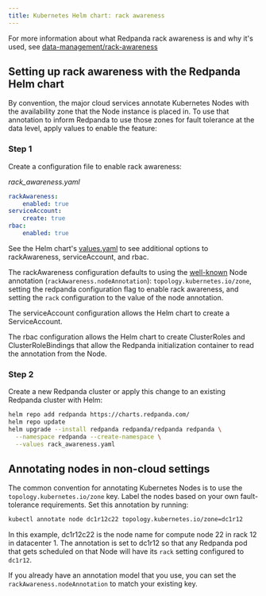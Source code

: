 ```yaml
---
title: Kubernetes Helm chart: rack awareness
---
```


<head>
    <meta name="title" content="Kubernetes Helm chart: rack awareness | Redpanda Docs"/>
    <meta name="description" content="Setting up rack awareness with the Kubernetes helm chart."/>
</head>


For more information about what Redpanda rack awareness is and why it's used, see [data-management/rack-awareness](./rack-awareness)

## Setting up rack awareness with the Redpanda Helm chart

By convention, the major cloud services annotate Kubernetes Nodes with the availability zone that the Node instance is placed in.
To use that annotation to inform Redpanda to use those zones for fault tolerance at the data level, apply values to enable the feature:

### Step 1

Create a configuration file to enable rack awareness:

_rack_awareness.yaml_

```yaml
rackAwareness:
    enabled: true
serviceAccount:
    create: true
rbac:
    enabled: true
```

See the Helm chart's [values.yaml](https://github.com/joejulian/helm-charts/tree/main/charts/redpanda/values.yaml) to see additional options to rackAwareness, serviceAccount, and rbac.

The rackAwareness configuration defaults to using the [well-known](https://kubernetes.io/docs/reference/labels-annotations-taints/#topologykubernetesiozone) Node annotation (`rackAwareness.nodeAnnotation`): `topology.kubernetes.io/zone`, setting the redpanda configuration flag to enable rack awareness, and setting the `rack` configuration to the value of the node annotation.

The serviceAccount configuration allows the Helm chart to create a ServiceAccount.

The rbac configuration allows the Helm chart to create ClusterRoles and ClusterRoleBindings that allow the Redpanda initialization container to read the annotation from the Node.

### Step 2

Create a new Redpanda cluster or apply this change to an existing Redpanda cluster with Helm:

```sh
helm repo add redpanda https://charts.redpanda.com/
helm repo update
helm upgrade --install redpanda redpanda/redpanda redpanda \
  --namespace redpanda --create-namespace \
  --values rack_awareness.yaml
```

## Annotating nodes in non-cloud settings

The common convention for annotating Kubernetes Nodes is to use the `topology.kubernetes.io/zone` key. Label the nodes based on your own fault-tolerance requirements. Set this annotation by running:

```sh
kubectl annotate node dc1r12c22 topology.kubernetes.io/zone=dc1r12
```

In this example, dc1r12c22 is the node name for compute node 22 in rack 12 in datacenter 1. The annotation is set to dc1r12 so that any Redpanda pod that gets scheduled on that Node will have its `rack` setting configured to `dc1r12`.

If you already have an annotation model that you use, you can set the `rackAwareness.nodeAnnotation` to match your existing key.
